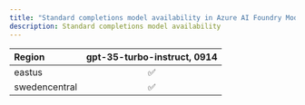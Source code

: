 ```yaml
---
title: "Standard completions model availability in Azure AI Foundry Models"
description: Standard completions model availability
---
```


| **Region**   | **gpt-35-turbo-instruct**, **0914**   |
|:-----------------|:-----------------------------------:|
| eastus           | ✅                                |
| swedencentral    | ✅                                |